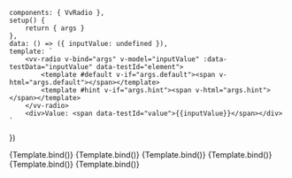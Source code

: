 
<Meta
	title="Components/Radio"
	component={VvRadio}
	args={defaultArgs}
	argTypes={argTypes}
/>

	components: { VvRadio },
	setup() {
		return { args }
	},
	data: () => ({ inputValue: undefined }),
	template: `
		<vv-radio v-bind="args" v-model="inputValue" :data-testData="inputValue" data-testId="element">
			<template #default v-if="args.default"><span v-html="args.default"></span></template>
			<template #hint v-if="args.hint"><span v-html="args.hint"></span></template>
		</vv-radio>
		<div>Value: <span data-testId="value">{{inputValue}}</span></div> 
	`
})

<Canvas>
	<Story name="Default" play={defaultTest}>
		{Template.bind()}
	</Story>
</Canvas>

<Canvas>
	<Story
		name="Disabled"
		play={defaultTest}
		args={{ disabled: true }}
		argTypes={{
			disabled: {
				control: {
					disable: true
				}
			}
		}}>
		{Template.bind()}
	</Story>
</Canvas>

<Canvas>
	<Story
		name="Readonly"
		play={defaultTest}
		args={{ readonly: true }}
		argTypes={{
			readonly: {
				control: {
					disable: true
				}
			}
		}}>
		{Template.bind()}
	</Story>
</Canvas>

<Canvas>
	<Story
		name="Invalid"
		play={defaultTest}
		args={{
			invalid: true,
			invalidLabel: 'You must accept terms and conditions',
			label: 'Accept terms and conditions'
		}}
		argTypes={{
			invalid: {
				control: {
					disable: true
				}
			}
		}}>
		{Template.bind()}
	</Story>
</Canvas>

<Canvas>
	<Story
		name="Valid"
		play={defaultTest}
		args={{
			valid: true,
			validLabel: 'Thank you for accepting terms and conditions',
			label: 'Accept terms and conditions'
		}}
		argTypes={{
			valid: {
				control: {
					disable: true
				}
			}
		}}>
		{Template.bind()}
	</Story>
</Canvas>

<Canvas>
	<Story
		name="Hint"
		play={defaultTest}
		args={{
			hintLabel: 'Please accept terms and conditions'
		}}
		argTypes={{
			hintLabel: {
				control: {
					disable: true
				}
			}
		}}>
		{Template.bind()}
	</Story>
</Canvas>
